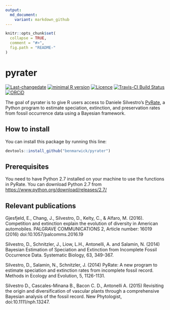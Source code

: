 ```yaml
---
output:
  md_document:
    variant: markdown_github
---
```


<!-- README.md is generated from README.Rmd. Please edit that file -->

```r
knitr::opts_chunk$set(
  collapse = TRUE,
  comment = "#>",
  fig.path = "README-"
)
```

# pyrater

[![Last-changedate](https://img.shields.io/badge/last%20change-`r gsub('-', '--', Sys.Date())`-brightgreen.svg)](https://github.com/benmarwick/mjbtramp/commits/master) [![minimal R version](https://img.shields.io/badge/R%3E%3D-3.4.0-brightgreen.svg)](https://cran.r-project.org/) [![Licence](https://img.shields.io/github/license/mashape/apistatus.svg)](http://choosealicense.com/licenses/mit/) [![Travis-CI Build Status](https://travis-ci.org/benmarwick/pyrater.png?branch=master)](https://travis-ci.org/benmarwick/pyrater)  [![ORCiD](https://img.shields.io/badge/ORCiD-0000--0001--7879--4531-green.svg)](http://orcid.org/0000-0001-7879-4531) 

The goal of pyrater is to give R users access to Daniele Silvestro's [PyRate](https://github.com/dsilvestro/PyRate), a Python program to estimate speciation, extinction, and preservation rates from fossil occurrence data using a Bayesian framework.

## How to install

You can install this package by running this line:

```r
devtools::install_github("benmarwick/pyrater")
```

## Prerequisites

You need to have Python 2.7 installed on your machine to use the functions in PyRate. You can download Python 2.7 from <https://www.python.org/download/releases/2.7/> 

## Relevant publications

Gjesfjeld, E., Chang, J., Silvestro, D., Kelty, C., & Alfaro, M. (2016). Competition and extinction explain the evolution of diversity in American automobiles. PALGRAVE COMMUNICATIONS 2, Article number: 16019 (2016) doi:10.1057/palcomms.2016.19

Silvestro, D., Schnitzler, J., Liow, L.H., Antonelli, A. and Salamin, N. (2014)
Bayesian Estimation of Speciation and Extinction from Incomplete Fossil
Occurrence Data. Systematic Biology, 63, 349-367.

Silvestro, D., Salamin, N., Schnitzler, J. (2014)
PyRate: A new program to estimate speciation and extinction rates from
incomplete fossil record. Methods in Ecology and Evolution, 5, 1126-1131.

Silvestro D., Cascales-Minana B., Bacon C. D., Antonelli A. (2015)
Revisiting the origin and diversification of vascular plants through a
comprehensive Bayesian analysis of the fossil record. New Phytologist,
doi:10.1111/nph.13247.